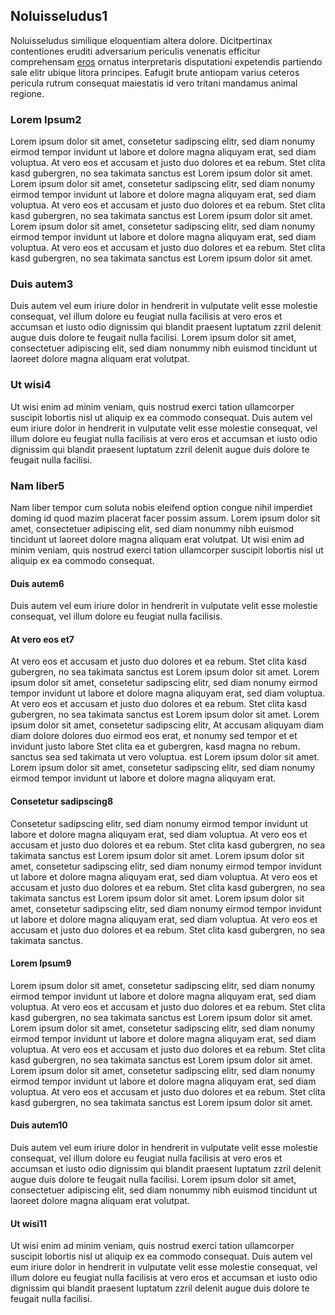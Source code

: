 ## Noluisseludus1

Noluisseludus similique eloquentiam altera dolore. Dicitpertinax contentiones eruditi adversarium periculis venenatis
efficitur comprehensam [eros](#duis-autem-2) ornatus interpretaris disputationi expetendis partiendo sale elitr ubique litora principes.
Eafugit brute antiopam varius ceteros pericula rutrum consequat maiestatis id vero tritani mandamus animal regione.

### Lorem Ipsum2

Lorem ipsum dolor sit amet, consetetur sadipscing elitr, sed diam nonumy eirmod tempor invidunt ut labore et dolore
magna aliquyam erat, sed diam voluptua. At vero eos et accusam et justo duo dolores et ea rebum. Stet clita kasd
gubergren, no sea takimata sanctus est Lorem ipsum dolor sit amet. Lorem ipsum dolor sit amet, consetetur sadipscing
elitr, sed diam nonumy eirmod tempor invidunt ut labore et dolore magna aliquyam erat, sed diam voluptua. At vero eos et
accusam et justo duo dolores et ea rebum. Stet clita kasd gubergren, no sea takimata sanctus est Lorem ipsum dolor sit
amet. Lorem ipsum dolor sit amet, consetetur sadipscing elitr, sed diam nonumy eirmod tempor invidunt ut labore et
dolore magna aliquyam erat, sed diam voluptua. At vero eos et accusam et justo duo dolores et ea rebum. Stet clita kasd
gubergren, no sea takimata sanctus est Lorem ipsum dolor sit amet.

### Duis autem3

Duis autem vel eum iriure dolor in hendrerit in vulputate velit esse molestie consequat, vel illum dolore eu feugiat
nulla facilisis at vero eros et accumsan et iusto odio dignissim qui blandit praesent luptatum zzril delenit augue duis
dolore te feugait nulla facilisi. Lorem ipsum dolor sit amet, consectetuer adipiscing elit, sed diam nonummy nibh
euismod tincidunt ut laoreet dolore magna aliquam erat volutpat.

### Ut wisi4

Ut wisi enim ad minim veniam, quis nostrud exerci tation ullamcorper suscipit lobortis nisl ut aliquip ex ea commodo
consequat. Duis autem vel eum iriure dolor in hendrerit in vulputate velit esse molestie consequat, vel illum dolore eu
feugiat nulla facilisis at vero eros et accumsan et iusto odio dignissim qui blandit praesent luptatum zzril delenit
augue duis dolore te feugait nulla facilisi.

### Nam liber5

Nam liber tempor cum soluta nobis eleifend option congue nihil imperdiet doming id quod mazim placerat facer possim
assum. Lorem ipsum dolor sit amet, consectetuer adipiscing elit, sed diam nonummy nibh euismod tincidunt ut laoreet
dolore magna aliquam erat volutpat. Ut wisi enim ad minim veniam, quis nostrud exerci tation ullamcorper suscipit
lobortis nisl ut aliquip ex ea commodo consequat.

#### Duis autem6

Duis autem vel eum iriure dolor in hendrerit in vulputate velit esse molestie consequat, vel illum dolore eu feugiat
nulla facilisis.

#### At vero eos et7

At vero eos et accusam et justo duo dolores et ea rebum. Stet clita kasd gubergren, no sea takimata sanctus est Lorem
ipsum dolor sit amet. Lorem ipsum dolor sit amet, consetetur sadipscing elitr, sed diam nonumy eirmod tempor invidunt ut
labore et dolore magna aliquyam erat, sed diam voluptua. At vero eos et accusam et justo duo dolores et ea rebum. Stet
clita kasd gubergren, no sea takimata sanctus est Lorem ipsum dolor sit amet. Lorem ipsum dolor sit amet, consetetur
sadipscing elitr, At accusam aliquyam diam diam dolore dolores duo eirmod eos erat, et nonumy sed tempor et et invidunt
justo labore Stet clita ea et gubergren, kasd magna no rebum. sanctus sea sed takimata ut vero voluptua. est Lorem ipsum
dolor sit amet. Lorem ipsum dolor sit amet, consetetur sadipscing elitr, sed diam nonumy eirmod tempor invidunt ut
labore et dolore magna aliquyam erat.

#### Consetetur sadipscing8

Consetetur sadipscing elitr, sed diam nonumy eirmod tempor invidunt ut labore et dolore magna aliquyam erat, sed diam
voluptua. At vero eos et accusam et justo duo dolores et ea rebum. Stet clita kasd gubergren, no sea takimata sanctus
est Lorem ipsum dolor sit amet. Lorem ipsum dolor sit amet, consetetur sadipscing elitr, sed diam nonumy eirmod tempor
invidunt ut labore et dolore magna aliquyam erat, sed diam voluptua. At vero eos et accusam et justo duo dolores et ea
rebum. Stet clita kasd gubergren, no sea takimata sanctus est Lorem ipsum dolor sit amet. Lorem ipsum dolor sit amet,
consetetur sadipscing elitr, sed diam nonumy eirmod tempor invidunt ut labore et dolore magna aliquyam erat, sed diam
voluptua. At vero eos et accusam et justo duo dolores et ea rebum. Stet clita kasd gubergren, no sea takimata sanctus.

#### Lorem Ipsum9

Lorem ipsum dolor sit amet, consetetur sadipscing elitr, sed diam nonumy eirmod tempor invidunt ut labore et dolore
magna aliquyam erat, sed diam voluptua. At vero eos et accusam et justo duo dolores et ea rebum. Stet clita kasd
gubergren, no sea takimata sanctus est Lorem ipsum dolor sit amet. Lorem ipsum dolor sit amet, consetetur sadipscing
elitr, sed diam nonumy eirmod tempor invidunt ut labore et dolore magna aliquyam erat, sed diam voluptua. At vero eos et
accusam et justo duo dolores et ea rebum. Stet clita kasd gubergren, no sea takimata sanctus est Lorem ipsum dolor sit
amet. Lorem ipsum dolor sit amet, consetetur sadipscing elitr, sed diam nonumy eirmod tempor invidunt ut labore et
dolore magna aliquyam erat, sed diam voluptua. At vero eos et accusam et justo duo dolores et ea rebum. Stet clita kasd
gubergren, no sea takimata sanctus est Lorem ipsum dolor sit amet.

#### Duis autem10

Duis autem vel eum iriure dolor in hendrerit in vulputate velit esse molestie consequat, vel illum dolore eu feugiat
nulla facilisis at vero eros et accumsan et iusto odio dignissim qui blandit praesent luptatum zzril delenit augue duis
dolore te feugait nulla facilisi. Lorem ipsum dolor sit amet, consectetuer adipiscing elit, sed diam nonummy nibh
euismod tincidunt ut laoreet dolore magna aliquam erat volutpat.

#### Ut wisi11

Ut wisi enim ad minim veniam, quis nostrud exerci tation ullamcorper suscipit lobortis nisl ut aliquip ex ea commodo
consequat. Duis autem vel eum iriure dolor in hendrerit in vulputate velit esse molestie consequat, vel illum dolore eu
feugiat nulla facilisis at vero eros et accumsan et iusto odio dignissim qui blandit praesent luptatum zzril delenit
augue duis dolore te feugait nulla facilisi. 